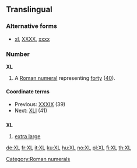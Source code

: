 ==Translingual==

===Alternative forms===
* [[xl]], [[XXXX]], [[xxxx]]

===Number===
'''XL'''

# A [[Roman numeral]] representing [[forty]] ([[40]]).

====Coordinate terms====
* Previous: [[XXXIX]] (39)
* Next: [[XLI]] (41)

==={{abbreviation|mul}}===
'''XL'''

# [[extra large]]

[[Category:Roman numerals]]

[[de:XL]]
[[fr:XL]]
[[it:XL]]
[[ku:XL]]
[[hu:XL]]
[[no:XL]]
[[pl:XL]]
[[fi:XL]]
[[th:XL]]